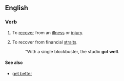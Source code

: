 ==English==

===Verb===
{{infl|en|verb|head=to [[get]] [[well]]}}

# {{idiom}} To [[recover]] from an [[illness]] or [[injury]].
# {{idiom|business}} To recover from financial [[straits]].
#: ''With a single blockbuster, the studio '''got well'''.

====See also====
*[[get better]]